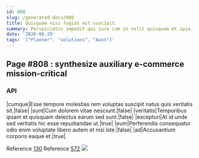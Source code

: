 ```yaml
---
id: 808
slug: /generated-docs/808
title: Quisquam nisi fugiat est suscipit.
summary: Perspiciatis impedit qui iure cum in velit quisquam et ipsa.
date: '2020-06-29'
tags: '["Planner", "solutions", "Avon"]'
---
```

## Page #808 : synthesize auxiliary e-commerce mission-critical

### API

|cumque|Esse tempore molestias rem voluptas suscipit natus quis veritatis sit.|false|
|sunt|Cum dolorem vitae nesciunt.|false|
|veritatis|Temporibus ipsam et quisquam delectus earum sed sunt.|false|
|excepturi|At id unde sed veritatis hic esse repudiandae ut.|true|
|eum|Perferendis consequatur odio enim voluptate libero autem et nisi iste.|false|
|ad|Accusantium corporis eaque et.|true|

Reference [130](/generated-docs/130)
Reference [572](/generated-docs/572)
![](/assets/cats-0.jpg)


